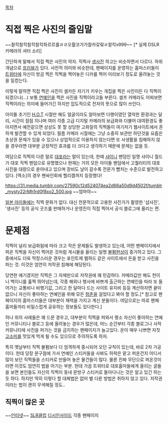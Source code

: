 [[목차]]

= 직접 찍은 사진의 줄임말 =
~~찰칵찰칵찰칵찰칵촤르르를ㄹㄹ오촬코가가찰카갗랔ㄹ찰칵x999~~ [* 실제 DSLR 카메라의 셔터 소리]


간단하게 말해서 직접 찍은 사진의 약자. 직찍사 [[생사진]] 하고는 비슷하면서 다르다.
하위개념으로 [[프리뷰]]가 있다. 사전적 의미와 비슷한데, 팬페이지를 운영하는 홈마스터들이 [[트위터]]에 자신이 방금 찍은 직찍을 찍어놓은 디카를 찍어 미리보기 정도로 올려놓는 것을 일컫는다.

이렇게 말하면 직접 찍은 사진이 셀카든 자기가 키우는 개집을 찍은 사진이든 다 직찍이 되겠으나(...) 보통 [[연예인]]을 찍은 사진을 직찍이라고들 부른다. 셀프 카메라도 어찌보면 직찍이라는 의미에 들어가긴 하지만 압도적으로 전자의 뜻으로 많이 쓰인다. 

아이돌 초기인 [[H.O.T]] 시절만 해도 얼굴이라도 알아보면 다행이였던 열악한 환경과는 달리, 시간이 점점 지나며 여러 각종 고급 디지털 카메라의 보급화와 더불어 대여환경도 좋아지면서 예전같으면 상상도 못 할 상당한 고화질의 직찍들이 여기저기 웹사이트에서 흔하게 발견할 수 있게 되었다. 필름 카메라 시절에는 그냥 소중히 보관만 하던것을 요즘은 초상권 문제가 있을 수 있으나 상업적으로 이용하지 않는다면 또 사생활을 침해하지 않을 경우라면 대부분 긍정적인 효과를 더 크다고 생각하기 때문에 문제는 없을 듯.

여담으로 직찍의 다른 말로 [[대포]]라는 말이 있는데, 한때 [[샤이니]] 팬덤인 일명 샤이니 월드가 대포 직찍 팬덤으로 유명했으나 현재는 거의 모든 아이돌 팬덤에서 고퀄리티의 대포 사진을 대량으로 쏟아내고 있으며 장비도 날이 갈수록 전문가 뺨치는 수준으로 발전하고 있다. [엑소]의 경우 팬싸인회에 헬리캠까지 등장했다!

https://31.media.tumblr.com/27590c12d524074ea2d66a50d9d4502f/tumblr_mysty22rMh1rd0f8xo2_500.jpg
~~엄마야~~


[[일본 아이돌]]에는 직찍 문화가 없다. 대신 전문적으로 고용한 사진가가 촬영한 '샵사진', '생사진' 등의 공식 굿즈를 판매하거나 운영진이 직접 찍어서 공식 블로그에 올리는 편.

= 문제점 =

직찍이 널리 보급화됨에 따라 크고 작은 문제들도 발생하고 있는데, 어떤 팬페이지에서 퍼온 직찍을 자신이 찍어온 것처럼 게시물을 올리는 일명 [[불펌]]현상이 증가하고 있다. 그 중에서도 더욱 막장스러운 경우는 포인트제 웹하드 같은 사이트에서 돈을 받고 사진을 파는 것. 이것은 엄연히 저작권 침해에 해당된다.

당연한 얘기겠지만 직찍은 그 자체만으로 저작권에 꽤 민감하다. 카메라값만 해도 천이니 백이니를 훌쩍 뛰어넘는데, 각종 해외나 행사에 바쁘게 출근하는 연예인을 따라 또 들어가는 교통비나 비행기값, 그리고 한 달마다 드는 사이트 유지비 등등 계산하자면 끝이 없으니 자신이 좋아하는 연예인을 위해 모든 [[청춘]]을 걸었다고 봐야 할 정도.[* 참고로 팬페이지의 홈마스터들은 대부분이 재력을 가지고 계신 분들이다. 여담으로는 따로 팬페 홈마들끼리 비밀스럽게 공유하는 정보들도 있다한다.]

허나 위의 사례들은 꽤 드문 경우고, 대부분이 직찍을 퍼와서 평소 자신이 좋아하는 연예인 커뮤니티나 블로그 등에 올려놓는 경우가 많은데, 어느 순간부터 각종 블로그나 사적 커뮤니티에 사진을 퍼가는 것을 금지하는 팬페이지가 늘고있다. 운이 매우 나쁘면 자칫 [[고소미]]를 맛있게 먹게 될 수도 있으므로 주의하도록 하자.

특히 옛날부터 직찍 불펌보다 더 엄격하게 중시되어 오던 규칙이 있는데, 바로 2차 가공이다. 헌데 당장 문구점에 가서 연예인 스티커들을 사봐도 허락은 맡고 퍼온건지 어디서 많이 보던 직찍들을 스티커로 만들어 놓은 물건들이 많다. 물론 진짜 무단으로 퍼온것이라면 이것도 엄연히 법을 어기는 부분. 헌데 가끔 트위터로 대포홈마들에게 올리는 글들을 보면 본인들도 자신의 직찍이 동네 문방구 스티커로 돌아다니는 것은 알고 있긴 하는 듯 하다. 하지만 딱히 이렇다 할 대체법은 없어 별 다른 방법은 취하지 않고 있다. 저작권이라는 법이 괜히 무색해질 정도..

== 직찍이 많은 곳 ==

~~[[인터넷]]~~
[[SLR클럽]]
[[디시인사이드]]
각종 팬페이지


